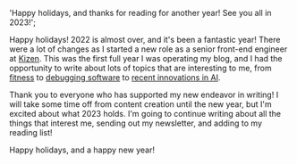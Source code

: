   'Happy holidays, and thanks for reading for another year! See you all in 2023!';

Happy holidays! 2022 is almost over, and it's been a fantastic year! There were a lot of changes as I started a new role as a senior front-end engineer at [Kizen](/blog/beginning-a-new-chapter-of-my-career-with-kizen 'Kizen Announcement'). This was the first full year I was operating my blog, and I had the opportunity to write about lots of topics that are interesting to me, from [fitness](/blog/my-connected-fitness-tools-part-2 'Fitness Part 2') to [debugging software](/blog/debugging-code-using-git-bisect 'Debug with Git Bisect') to [recent innovations in AI](/blog/a-quick-look-at-openai-dall-e-2 'DALL-E 2 Intro').

Thank you to everyone who has supported my new endeavor in writing! I will take some time off from content creation until the new year, but I'm excited about what 2023 holds. I'm going to continue writing about all the things that interest me, sending out my newsletter, and adding to my reading list!

Happy holidays, and a happy new year!
